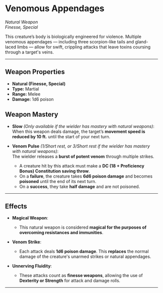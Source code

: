 # Venomous Appendages

_Natural Weapon_  
_Finesse, Special_

This creature’s body is biologically engineered for violence. Multiple venomous appendages — including three scorpion-like tails and gland-laced limbs — allow for swift, crippling attacks that leave toxins coursing through a target's veins.

---

## Weapon Properties

- **Natural (Finesse, Special)**
- **Type:** Martial
- **Range:** Melee
- **Damage:** 1d6 poison

## Weapon Mastery

- **Slow** _(Only available if the wielder has mastery with natural weapons)_:  
  When this weapon deals damage, the target’s **movement speed is reduced by 10 ft.** until the start of your next turn.

- **Venom Pulse** _(1/Short rest, or 3/Short rest if the wielder has mastery with natural weapons)_:  
  The wielder releases a **burst of potent venom** through multiple strikes.
  - A creature hit by this attack must make a **DC (18 + Proficiency Bonus) Constitution saving throw**.
  - On a **failure**, the creature takes **6d6 poison damage** and becomes **poisoned** until the end of its next turn.
  - On a **success**, they take **half damage** and are not poisoned.

---

## Effects

- **Magical Weapon**:

  - This natural weapon is considered **magical for the purposes of overcoming resistances and immunities**.

- **Venom Strike**:

  - Each attack deals **1d6 poison damage**. This **replaces** the normal damage of the creature's unarmed strikes or natural appendages.

- **Unnerving Fluidity**:
  - These attacks count as **finesse weapons**, allowing the use of **Dexterity or Strength** for attack and damage rolls.

---

